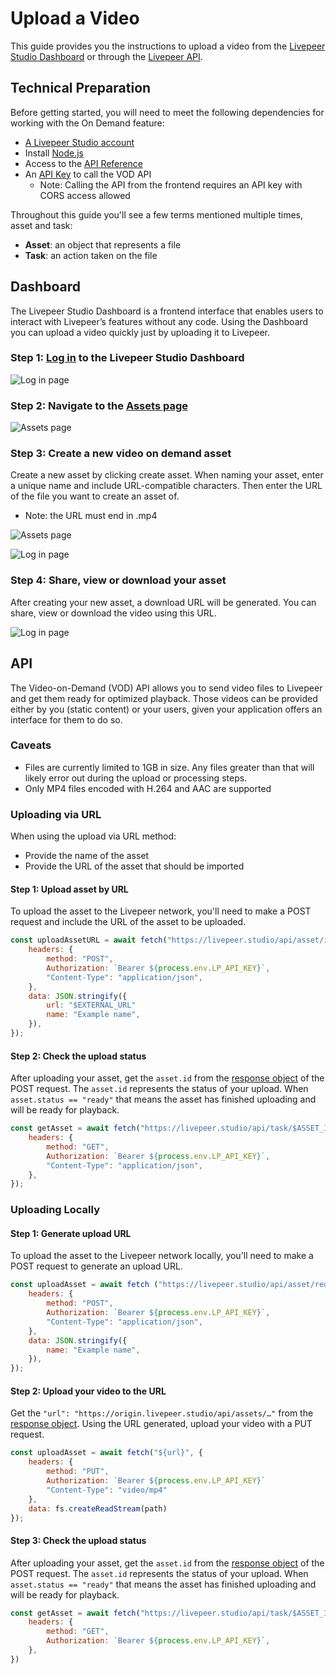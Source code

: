
# Upload a Video

This guide provides you the instructions to upload a video from the [Livepeer Studio Dashboard](#dashboard) 
or through the [Livepeer API](#api).

## Technical Preparation

Before getting started, you will need to meet the following dependencies for 
working with the On Demand feature:

- [A Livepeer Studio account](https://livepeer.studio/login)
- Install [Node.js](https://nodejs.org/en/)
- Access to the [API Reference](https://docs.livepeer.studio/references)
- An [API Key](https://docs.livepeer.studio/guides/livestreaming/api-key) to call the VOD API
    - Note: Calling the API from the frontend requires an API key with CORS access allowed

Throughout this guide you'll see a few terms mentioned multiple times, asset and task:
- **Asset**: an object that represents a file
- **Task**: an action taken on the file

## Dashboard

The Livepeer Studio Dashboard is a frontend interface that enables users to interact 
with Livepeer’s features without any code. Using the Dashboard you can upload a video 
quickly just by uploading it to Livepeer.

### Step 1: [Log in](https://livepeer.studio/login) to the Livepeer Studio Dashboard

![Log in page](/../static/guides/Dashboard-1.png)

### Step 2: Navigate to the [Assets page](https://livepeer.studio/dashboard/assets)

![Assets page](/../static/guides/Dashboard-2.png)

### Step 3: Create a new video on demand asset 
Create a new asset by clicking create asset. When naming your asset, enter a unique 
name and include URL-compatible characters. Then enter the URL of the file you want 
to create an asset of. 
- Note: the URL must end in .mp4

![Assets page](/../static/guides/Dashboard-3.png)

![Log in page](/../static/guides/Dashboard-4.png)

### Step 4: Share, view or download your asset
After creating your new asset, a download URL will be generated. You can share, 
view or download the video using this URL.

![Log in page](/../static/guides/Dashboard-5.png)

## API

The Video-on-Demand (VOD) API allows you to send video files to Livepeer and get them 
ready for optimized playback. Those videos can be provided either by you (static content) 
or your users, given your application offers an interface for them to do so.

### Caveats
- Files are currently limited to 1GB in size. Any files greater than that will likely error 
out during the upload or processing steps.
- Only MP4 files encoded with H.264 and AAC are supported

### Uploading via URL

When using the upload via URL method:
- Provide the name of the asset
- Provide the URL of the asset that should be imported

#### Step 1: Upload asset by URL
To upload the asset to the Livepeer network, you'll need to make a POST request 
and include the URL of the asset to be uploaded. 

<CodeBlockTabs>
<CodeBlockTabItem value="javascript" label="javascript">

```js
const uploadAssetURL = await fetch("https://livepeer.studio/api/asset/import", {
    headers: {
        method: "POST",
        Authorization: `Bearer ${process.env.LP_API_KEY}`,
        "Content-Type": "application/json",
    },
    data: JSON.stringify({
        url: "$EXTERNAL_URL"
        name: "Example name",
    }),
});
```

</CodeBlockTabItem>
</CodeBlockTabs>

#### Step 2: Check the upload status
After uploading your asset, get the `asset.id` from the [response object](/reference/api/create-asset-with-url#response) of the POST request. The `asset.id`
represents the status of your upload. When `asset.status == "ready"` that means the asset has 
finished uploading and will be ready for playback.

<CodeBlockTabs>
<CodeBlockTabItem value="javascript" label="javascript">

```js
const getAsset = await fetch("https://livepeer.studio/api/task/$ASSET_ID", {
    headers: {
        method: "GET",
        Authorization: `Bearer ${process.env.LP_API_KEY}`,
        "Content-Type": "application/json",
    },
});
```

</CodeBlockTabItem>
</CodeBlockTabs>

### Uploading Locally

#### Step 1: Generate upload URL

To upload the asset to the Livepeer network locally, you'll need to make a POST request 
to generate an upload URL.

<CodeBlockTabs>
<CodeBlockTabItem value="typescript" label="Typescript">

```js
const uploadAsset = await fetch ("https://livepeer.studio/api/asset/request-upload", {
    headers: {
        method: "POST",
        Authorization: `Bearer ${process.env.LP_API_KEY}`,
        "Content-Type": "application/json",
    },
    data: JSON.stringify({
        name: "Example name",
    }),
});
```

</CodeBlockTabItem>
</CodeBlockTabs>

#### Step 2: Upload your video to the URL
Get the `"url": "https://origin.livepeer.studio/api/assets/…"` from the [response object](/reference/api/create-asset#response-example). 
Using the URL generated, upload your video with a PUT request. 

<CodeBlockTabs>
<CodeBlockTabItem value="typescript" label="Typescript">

```js
const uploadAsset = await fetch("${url}", {
    headers: {
        method: "PUT",
        Authorization: `Bearer ${process.env.LP_API_KEY}`
        "Content-Type": "video/mp4"
    },
    data: fs.createReadStream(path)
});
```

</CodeBlockTabItem>
</CodeBlockTabs>

#### Step 3: Check the upload status
After uploading your asset, get the `asset.id` from the [response object](/reference/api/create-asset-with-url#response) of the POST request. The `asset.id`
represents the status of your upload. When `asset.status == "ready"` that means the asset has 
finished uploading and will be ready for playback.

<CodeBlockTabs>
<CodeBlockTabItem value="typescript" label="Typescript">

```js
const getAsset = await fetch("https://livepeer.studio/api/task/$ASSET_ID", {
    headers: {
        method: "GET",
        Authorization: `Bearer ${process.env.LP_API_KEY}`,
    },
})
```

</CodeBlockTabItem>
</CodeBlockTabs>

